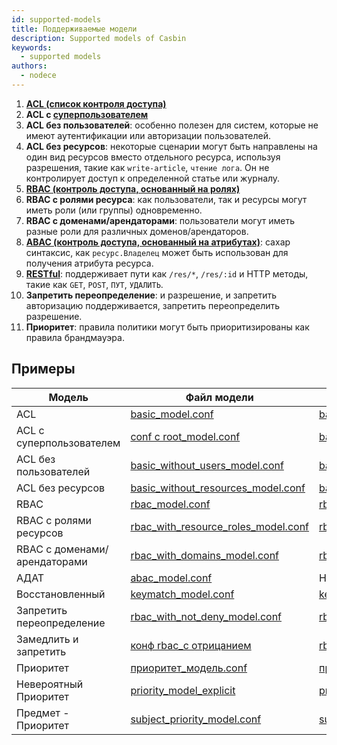 ```yaml
---
id: supported-models
title: Поддерживаемые модели
description: Supported models of Casbin
keywords:
  - supported models
authors:
  - nodece
---
```


1. [**ACL (список контроля доступа)**](https://en.wikipedia.org/wiki/Access_control_list)
2. **ACL с [суперпользователем](https://en.wikipedia.org/wiki/Superuser)**
3. **ACL без пользователей**: особенно полезен для систем, которые не имеют аутентификации или авторизации пользователей.
3. **ACL без ресурсов**: некоторые сценарии могут быть направлены на один вид ресурсов вместо отдельного ресурса, используя разрешения, такие как `write-article`, `чтение лога`. Он не контролирует доступ к определенной статье или журналу.
4. **[RBAC (контроль доступа, основанный на ролях)](https://en.wikipedia.org/wiki/Role-based_access_control)**
5. **RBAC с ролями ресурса**: как пользователи, так и ресурсы могут иметь роли (или группы) одновременно.
6. **RBAC с доменами/арендаторами**: пользователи могут иметь разные роли для различных доменов/арендаторов.
7. **[АВАС (контроль доступа, основанный на атрибутах)](https://en.wikipedia.org/wiki/Attribute-Based_Access_Control)**: сахар синтаксис, как `ресурс.Владелец` может быть использован для получения атрибута ресурса.
8. **[RESTful](https://en.wikipedia.org/wiki/Representational_state_transfer)**: поддерживает пути как `/res/*`, `/res/:id` и HTTP методы, такие как `GET`, `POST`, `ПУТ`, `УДАЛИТЬ`.
9. **Запретить переопределение**: и разрешение, и запретить авторизацию поддерживается, запретить переопределить разрешение.
10. **Приоритет**: правила политики могут быть приоритизированы как правила брандмауэра.

## Примеры

| Модель                       | Файл модели                                                                                                                          | Файл политики                                                                                                                        |
| ---------------------------- | ------------------------------------------------------------------------------------------------------------------------------------ | ------------------------------------------------------------------------------------------------------------------------------------ |
| ACL                          | [basic_model.conf](https://github.com/casbin/casbin/blob/master/examples/basic_model.conf)                                           | [basic_policy.csv](https://github.com/casbin/casbin/blob/master/examples/basic_policy.csv)                                           |
| ACL с суперпользователем     | [conf с root_model.conf](https://github.com/casbin/casbin/blob/master/examples/basic_with_root_model.conf)                           | [basic_policy.csv](https://github.com/casbin/casbin/blob/master/examples/basic_policy.csv)                                           |
| ACL без пользователей        | [basic_without_users_model.conf](https://github.com/casbin/casbin/blob/master/examples/basic_without_users_model.conf)             | [basic_without_users_policy.csv](https://github.com/casbin/casbin/blob/master/examples/basic_without_users_policy.csv)             |
| ACL без ресурсов             | [basic_without_resources_model.conf](https://github.com/casbin/casbin/blob/master/examples/basic_without_resources_model.conf)     | [basic_without_resources_policy.csv](https://github.com/casbin/casbin/blob/master/examples/basic_without_resources_policy.csv)     |
| RBAC                         | [rbac_model.conf](https://github.com/casbin/casbin/blob/master/examples/rbac_model.conf)                                             | [rbac_policy.csv](https://github.com/casbin/casbin/blob/master/examples/rbac_policy.csv)                                             |
| RBAC с ролями ресурсов       | [rbac_with_resource_roles_model.conf](https://github.com/casbin/casbin/blob/master/examples/rbac_with_resource_roles_model.conf) | [rbac_with_resource_roles_policy.csv](https://github.com/casbin/casbin/blob/master/examples/rbac_with_resource_roles_policy.csv) |
| RBAC с доменами/арендаторами | [rbac_with_domains_model.conf](https://github.com/casbin/casbin/blob/master/examples/rbac_with_domains_model.conf)                 | [rbac_with_domains_policy.csv](https://github.com/casbin/casbin/blob/master/examples/rbac_with_domains_policy.csv)                 |
| АДАТ                         | [abac_model.conf](https://github.com/casbin/casbin/blob/master/examples/abac_model.conf)                                             | Н/Д                                                                                                                                  |
| Восстановленный              | [keymatch_model.conf](https://github.com/casbin/casbin/blob/master/examples/keymatch_model.conf)                                     | [keymatch_policy.csv](https://github.com/casbin/casbin/blob/master/examples/keymatch_policy.csv)                                     |
| Запретить переопределение    | [rbac_with_not_deny_model.conf](https://github.com/casbin/casbin/blob/master/examples/rbac_with_not_deny_model.conf)             | [rbac_with_deny_policy.csv](https://github.com/casbin/casbin/blob/master/examples/rbac_with_deny_policy.csv)                       |
| Замедлить и запретить        | [конф rbac_с отрицанием](https://github.com/casbin/casbin/blob/master/examples/rbac_with_deny_model.conf)                            | [rbac_with_deny_policy.csv](https://github.com/casbin/casbin/blob/master/examples/rbac_with_deny_policy.csv)                       |
| Приоритет                    | [приоритет_модель.conf](https://github.com/casbin/casbin/blob/master/examples/priority_model.conf)                                   | [приоритет_policy.csv](https://github.com/casbin/casbin/blob/master/examples/priority_policy.csv)                                    |
| Невероятный Приоритет        | [priority_model_explicit](https://github.com/casbin/casbin/blob/master/examples/priority_model_explicit.conf)                      | [priority_policy_explic.csv](https://github.com/casbin/casbin/blob/master/examples/priority_policy_explicit.csv)                   |
| Предмет - Приоритет          | [subject_priority_model.conf](https://github.com/casbin/casbin/blob/master/examples/subject_priority_model.conf)                   | [subject_priority_policyl.csv](https://github.com/casbin/casbin/blob/master/examples/subject_priority_policy.csv)                  |

